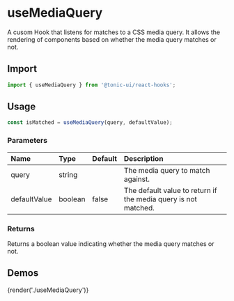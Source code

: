 # useMediaQuery

A cusom Hook that listens for matches to a CSS media query. It allows the rendering of components based on whether the media query matches or not.

## Import

```js
import { useMediaQuery } from '@tonic-ui/react-hooks';
```

## Usage

```js
const isMatched = useMediaQuery(query, defaultValue);
```

### Parameters

| Name | Type | Default | Description |
| :--- | :--- | :------ | :---------- |
| query | string | | The media query to match against. |
| defaultValue | boolean | false | The default value to return if the media query is not matched. |

### Returns

Returns a boolean value indicating whether the media query matches or not.

## Demos

{render('./useMediaQuery')}
